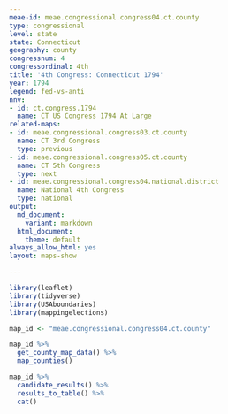 ```yaml
---
meae-id: meae.congressional.congress04.ct.county
type: congressional
level: state
state: Connecticut
geography: county
congressnum: 4
congressordinal: 4th
title: '4th Congress: Connecticut 1794'
year: 1794
legend: fed-vs-anti
nnv:
- id: ct.congress.1794
  name: CT US Congress 1794 At Large
related-maps:
- id: meae.congressional.congress03.ct.county
  name: CT 3rd Congress
  type: previous
- id: meae.congressional.congress05.ct.county
  name: CT 5th Congress
  type: next
- id: meae.congressional.congress04.national.district
  name: National 4th Congress
  type: national
output:
  md_document:
    variant: markdown
  html_document:
    theme: default
always_allow_html: yes
layout: maps-show

---
```


```r
library(leaflet)
library(tidyverse)
library(USAboundaries)
library(mappingelections)

map_id <- "meae.congressional.congress04.ct.county"
```

<div class="map">

```r
map_id %>%
  get_county_map_data() %>%
  map_counties()
```

</div>

<div class="results-table">

```r
map_id %>%
  candidate_results() %>%
  results_to_table() %>%
  cat()
```

</div>